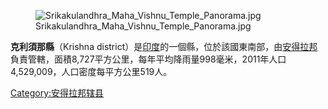 [[Image:Srikakulandhra_Maha_Vishnu_Temple_Panorama.jpg|right]]

'''克利須那縣'''（Krishna district）是[[印度|印度]]的一個縣，位於該國東南部，由[[安得拉邦|安得拉邦]]負責管轄，面積8,727平方公里，每年平均降雨量998毫米，2011年人口4,529,009，人口密度每平方公里519人。

{{印度行政区划小作品}}
[[Category:安得拉邦辖县|Category:安得拉邦辖县]]